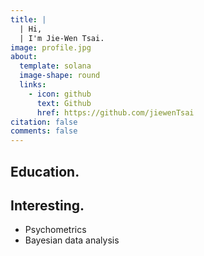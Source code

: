 ```yaml
---
title: |
  | Hi, 
  | I'm Jie-Wen Tsai.
image: profile.jpg
about:
  template: solana
  image-shape: round
  links:
    - icon: github
      text: Github
      href: https://github.com/jiewenTsai
citation: false
comments: false
---
```


## Education.


## Interesting.

-   Psychometrics
-   Bayesian data analysis
